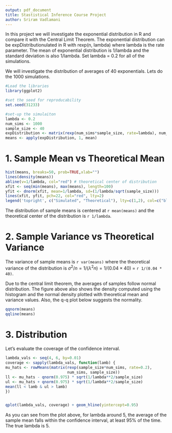 ```yaml
---
output: pdf_document
title: Stastistical Inference Course Project
author: Sriram Vadlamani
---
```


In this project we will investigate the exponential distribution in R and compare it with the 
Central Limit Theorem. The exponential distribution can be expDistributionulated in R with rexp(n, lambda) 
where lambda is the rate parameter. The mean of exponential distribution is 1/lambda and the standard deviation 
is also 1/lambda. Set lambda = 0.2 for all of the simulations.

We will investigate the distribution of averages of 40 exponentials. Lets do the 1000 simulations. 


```r
#Load the libraries
library(ggplot2)

#set the seed for reproducability
set.seed(31233)

#set-up the simulaiton
lambda <- 0.2
num_sims <- 1000
sample_size <- 40
expDistribution <- matrix(rexp(num_sims*sample_size, rate=lambda), num_sims, sample_size)
means <- apply(expDistribution, 1, mean)

```

# 1. Sample Mean vs Theoretical Mean

```r

hist(means, breaks=50, prob=TRUE,xlab="")
lines(density(means))
abline(v=1/lambda, col="red") # theoretical center of distribution
xfit <- seq(min(means), max(means), length=100)
yfit <- dnorm(xfit, mean=1/lambda, sd=(1/lambda/sqrt(sample_size)))
lines(xfit, yfit, pch=22, col="red", lty=2)
legend('topright', c("Simulated", "Theoretical"), lty=c(1,2), col=c("black", "red"))
```

The distribution of sample means is centered at `r mean(means)`
and the theoretical center of the distribution is `r 1/lambda`.

# 2. Sample Variance vs Theoretical Variance

The variance of sample means is `r var(means)` where the theoretical variance
of the distribution is $\sigma^2 / n = 1/(\lambda^2 n) = 1/(0.04 \times 40)$ =
`r 1/(0.04 * 40)`.

Due to the central limit theorem, the averages of samples follow normal
distribution. The figure above also shows the density computed using the histogram and the
normal density plotted with theoretical mean and variance values. Also, the
q-q plot below suggests the normality.

```r
qqnorm(means)
qqline(means)

```

# 3. Distribution
Let's evaluate the coverage of the confidence interval.
  
  ```r
lambda_vals <- seq(4, 6, by=0.01)
coverage <- sapply(lambda_vals, function(lamb) {
  mu_hats <- rowMeans(matrix(rexp(sample_size*num_sims, rate=0.2),
                             num_sims, sample_size))
  ll <- mu_hats - qnorm(0.975) * sqrt(1/lambda**2/sample_size)
  ul <- mu_hats + qnorm(0.975) * sqrt(1/lambda**2/sample_size)
  mean(ll < lamb & ul > lamb)
})


qplot(lambda_vals, coverage) + geom_hline(yintercept=0.95)
```
As you can see from the plot above, for lambda around 5,
the average of the sample mean falls within the confidence interval, at least 95% of the time.
The true lambda is 5.